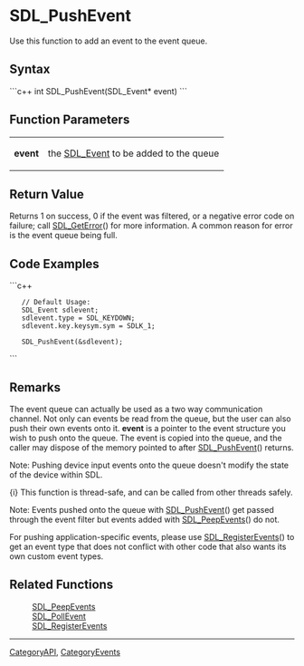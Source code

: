 <!-- pragma section-numbers off -->
<!-- pragma camelcase off -->

= SDL_PushEvent =
Use this function to add an event to the event queue.


== Syntax ==
```c++
int SDL_PushEvent(SDL_Event* event)
```

== Function Parameters ==
{|
|'''event'''
| the [[SDL_Event]] to be added to the queue
|}

== Return Value ==
Returns 1 on success, 0 if the event was filtered, or a negative error code on failure; call [[SDL_GetError]]() for more information.  A common reason for error is the event queue being full.

== Code Examples ==
```c++
    // Default Usage:
    SDL_Event sdlevent;
    sdlevent.type = SDL_KEYDOWN;
    sdlevent.key.keysym.sym = SDLK_1;

    SDL_PushEvent(&sdlevent);
```

== Remarks ==
The event queue can actually be used as a two way communication channel. Not only can events be read from the queue, but the user can also push their own events onto it. '''event''' is a pointer to the event structure you wish to push onto the queue. The event is copied into the queue, and the caller may dispose of the memory pointed to after [[SDL_PushEvent]]() returns.

Note: Pushing device input events onto the queue doesn't modify the state of the device within SDL.

{i} This function is thread-safe, and can be called from other threads safely.

Note: Events pushed onto the queue with [[SDL_PushEvent]]() get passed through the event filter but events added with [[SDL_PeepEvents]]() do not.

For pushing application-specific events, please use [[SDL_RegisterEvents]]() to get an event type that does not conflict with other code that also wants its own custom event types.

== Related Functions ==
:[[SDL_PeepEvents]]
:[[SDL_PollEvent]]
:[[SDL_RegisterEvents]]

----
[[CategoryAPI]], [[CategoryEvents]]
